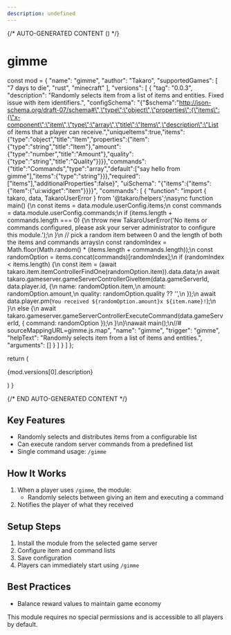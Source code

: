 ```yaml
---
description: undefined
---
```


{/* AUTO-GENERATED CONTENT () */}


# gimme

  const mod = {
  "name": "gimme",
  "author": "Takaro",
  "supportedGames": [
    "7 days to die",
    "rust",
    "minecraft"
  ],
  "versions": [
    {
      "tag": "0.0.3",
      "description": "Randomly selects item from a list of items and entities. Fixed issue with item identifiers.",
      "configSchema": "{\"$schema\":\"http://json-schema.org/draft-07/schema#\",\"type\":\"object\",\"properties\":{\"items\":{\"x-component\":\"item\",\"type\":\"array\",\"title\":\"Items\",\"description\":\"List of items that a player can receive.\",\"uniqueItems\":true,\"items\":{\"type\":\"object\",\"title\":\"Item\",\"properties\":{\"item\":{\"type\":\"string\",\"title\":\"Item\"},\"amount\":{\"type\":\"number\",\"title\":\"Amount\"},\"quality\":{\"type\":\"string\",\"title\":\"Quality\"}}}},\"commands\":{\"title\":\"Commands\",\"type\":\"array\",\"default\":[\"say hello from gimme\"],\"items\":{\"type\":\"string\"}}},\"required\":[\"items\"],\"additionalProperties\":false}",
      "uiSchema": "{\"items\":{\"items\":{\"item\":{\"ui:widget\":\"item\"}}}}",
      "commands": [
        {
          "function": "import { takaro, data, TakaroUserError } from '@takaro/helpers';\nasync function main() {\n    const items = data.module.userConfig.items;\n    const commands = data.module.userConfig.commands;\n    if (items.length + commands.length === 0) {\n        throw new TakaroUserError('No items or commands configured, please ask your server administrator to configure this module.');\n    }\n    // pick a random item between 0 and the length of both the items and commands arrays\n    const randomIndex = Math.floor(Math.random() * (items.length + commands.length));\n    const randomOption = items.concat(commands)[randomIndex];\n    if (randomIndex < items.length) {\n        const item = (await takaro.item.itemControllerFindOne(randomOption.item)).data.data;\n        await takaro.gameserver.gameServerControllerGiveItem(data.gameServerId, data.player.id, {\n            name: randomOption.item,\n            amount: randomOption.amount,\n            quality: randomOption.quality ?? '',\n        });\n        await data.player.pm(`You received ${randomOption.amount}x ${item.name}!`);\n    }\n    else {\n        await takaro.gameserver.gameServerControllerExecuteCommand(data.gameServerId, { command: randomOption });\n    }\n}\nawait main();\n//# sourceMappingURL=gimme.js.map",
          "name": "gimme",
          "trigger": "gimme",
          "helpText": "Randomly selects item from a list of items and entities.",
          "arguments": []
        }
      ]
    }
  ]
};

  return (
    <div>
      <p>{mod.versions[0].description}</p>
      <Commands commands={mod.versions[0].commands} />
      <CronJobs cronJobs={mod.versions[0].cronJobs} />
      <Hooks hooks={mod.versions[0].hooks} />
      <Config configSchema={mod.versions[0].configSchema} />
    </div>
  )
}

<Module />

{/* END AUTO-GENERATED CONTENT */}

## Key Features
- Randomly selects and distributes items from a configurable list
- Can execute random server commands from a predefined list
- Single command usage: `/gimme`

## How It Works
1. When a player uses `/gimme`, the module:
   - Randomly selects between giving an item and executing a command
2. Notifies the player of what they received

## Setup Steps
1. Install the module from the selected game server
2. Configure item and command lists
3. Save configuration
4. Players can immediately start using `/gimme`

## Best Practices
- Balance reward values to maintain game economy

This module requires no special permissions and is accessible to all players by default.